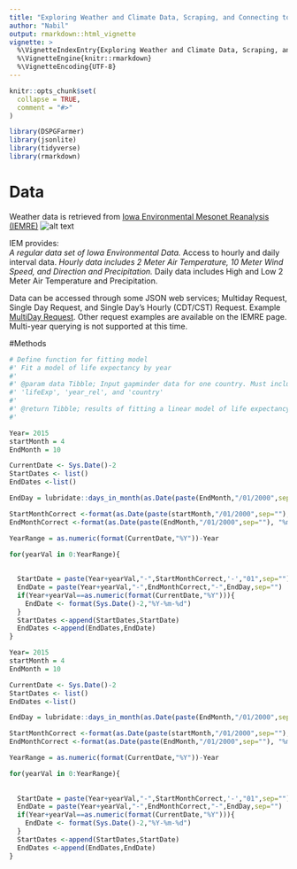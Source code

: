```yaml
---
title: "Exploring Weather and Climate Data, Scraping, and Connecting to the Dashboard"
author: "Nabil"
output: rmarkdown::html_vignette
vignette: >
  %\VignetteIndexEntry{Exploring Weather and Climate Data, Scraping, and Connecting to the Dashboard}
  %\VignetteEngine{knitr::rmarkdown}
  %\VignetteEncoding{UTF-8}
---
```


```r
knitr::opts_chunk$set(
  collapse = TRUE,
  comment = "#>"
)
```

```r
library(DSPGFarmer)
library(jsonlite)
library(tidyverse)
library(rmarkdown)
```

# Data

Weather data is retrieved from [Iowa Environmental Mesonet Reanalysis (IEMRE)](https://mesonet.agron.iastate.edu/iemre/) ![alt text](https://mesonet.agron.iastate.edu/images/logo_small.png "IEM")  


IEM provides:  
*A regular data set of Iowa Environmental Data.
*Access to hourly and daily interval data.
*Hourly data includes 2 Meter Air Temperature, 10 Meter Wind Speed, and Direction and Precipitation.
*Daily data includes High and Low 2 Meter Air Temperature and Precipitation.  

Data can be accessed through some JSON web services; Multiday Request, Single Day Request, and Single Day's Hourly (CDT/CST) Request. Example [MultiDay Request](https://mesonet.agron.iastate.edu/iemre/multiday/2010-05-01/2010-09-30/42.54/-96.40/json). Other request examples are available on the IEMRE page. Multi-year querying is not supported at this time. 

  
#Methods

```r
# Define function for fitting model
#' Fit a model of life expectancy by year
#'
#' @param data Tibble; Input gapminder data for one country. Must include columns
#' 'lifeExp', 'year_rel', and 'country'
#'
#' @return Tibble; results of fitting a linear model of life expectancy by year
#' 

Year= 2015
startMonth = 4
EndMonth = 10

CurrentDate <- Sys.Date()-2
StartDates <- list()
EndDates <-list()

EndDay = lubridate::days_in_month(as.Date(paste(EndMonth,"/01/2000",sep="")))

StartMonthCorrect <-format(as.Date(paste(startMonth,"/01/2000",sep=""), "%m/%d/%y"),"%m")
EndMonthCorrect <-format(as.Date(paste(EndMonth,"/01/2000",sep=""), "%m/%d/%y"),"%m")

YearRange = as.numeric(format(CurrentDate,"%Y"))-Year

for(yearVal in 0:YearRange){
  
    
  StartDate = paste(Year+yearVal,"-",StartMonthCorrect,'-',"01",sep="")
  EndDate = paste(Year+yearVal,"-",EndMonthCorrect,"-",EndDay,sep="")
  if(Year+yearVal==as.numeric(format(CurrentDate,"%Y"))){
    EndDate <- format(Sys.Date()-2,"%Y-%m-%d")
  }
  StartDates <-append(StartDates,StartDate)
  EndDates <-append(EndDates,EndDate)
}
```

  
```r
Year= 2015
startMonth = 4
EndMonth = 10

CurrentDate <- Sys.Date()-2
StartDates <- list()
EndDates <-list()

EndDay = lubridate::days_in_month(as.Date(paste(EndMonth,"/01/2000",sep="")))

StartMonthCorrect <-format(as.Date(paste(startMonth,"/01/2000",sep=""), "%m/%d/%y"),"%m")
EndMonthCorrect <-format(as.Date(paste(EndMonth,"/01/2000",sep=""), "%m/%d/%y"),"%m")

YearRange = as.numeric(format(CurrentDate,"%Y"))-Year

for(yearVal in 0:YearRange){
  
    
  StartDate = paste(Year+yearVal,"-",StartMonthCorrect,'-',"01",sep="")
  EndDate = paste(Year+yearVal,"-",EndMonthCorrect,"-",EndDay,sep="")
  if(Year+yearVal==as.numeric(format(CurrentDate,"%Y"))){
    EndDate <- format(Sys.Date()-2,"%Y-%m-%d")
  }
  StartDates <-append(StartDates,StartDate)
  EndDates <-append(EndDates,EndDate)
}
```  

  
